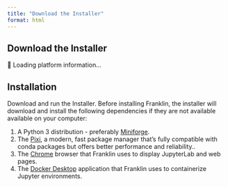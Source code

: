 ```yaml
---
title: "Download the Installer"
format: html
---
```


## Download the Installer

```{=html}
<div class="installer-widget-container">
    <!-- Scoped Bootstrap CSS - only applies within this container -->
    <style>
    .installer-widget-container {
        /* Bootstrap CSS variables */
        --bs-primary: #0d6efd;
        --bs-primary-rgb: 13, 110, 253;
        --bs-primary-hover: #0b5ed7;
        --bs-secondary: #6c757d;
        --bs-secondary-rgb: 108, 117, 125;
        --bs-secondary-hover: #5c636a;
        --bs-success: #198754;
        --bs-warning: #ffc107;
        --bs-warning-rgb: 255, 193, 7;
        --bs-danger: #dc3545;
        --bs-info: #0dcaf0;
        --bs-light: #f8f9fa;
        --bs-dark: #212529;
        --bs-white: #fff;
        --bs-gray: #6c757d;
        --bs-gray-dark: #343a40;
        --bs-border-color: #dee2e6;
        --bs-border-radius: 0.375rem;
        --bs-border-radius-lg: 0.5rem;
        --bs-border-radius-sm: 0.25rem;
        font-family: inherit;
    }
    
    /* Button base styles */
    .installer-widget-container .btn {
        display: inline-block;
        font-weight: 400;
        line-height: 1.5;
        color: #212529;
        text-align: center;
        text-decoration: none;
        vertical-align: middle;
        cursor: pointer;
        user-select: none;
        background-color: transparent;
        border: 1px solid transparent;
        padding: 0.375rem 0.75rem;
        font-size: 1rem;
        border-radius: var(--bs-border-radius);
        transition: color .15s ease-in-out, background-color .15s ease-in-out, border-color .15s ease-in-out, box-shadow .15s ease-in-out;
        font-family: inherit;
    }
    
    .installer-widget-container .btn:hover {
        text-decoration: none;
    }
    
    .installer-widget-container .btn:focus {
        outline: 0;
        box-shadow: 0 0 0 0.25rem rgba(var(--bs-primary-rgb), 0.25);
    }
    
    .installer-widget-container .btn:disabled {
        pointer-events: none;
        opacity: 0.65;
    }
    
    /* Button variants */
    .installer-widget-container .btn-primary {
        color: #fff;
        background-color: var(--bs-primary);
        border-color: var(--bs-primary);
    }
    
    .installer-widget-container .btn-primary:hover {
        color: #fff;
        background-color: var(--bs-primary-hover);
        border-color: #0a58ca;
    }
    
    .installer-widget-container .btn-primary:focus {
        color: #fff;
        background-color: var(--bs-primary-hover);
        border-color: #0a58ca;
        box-shadow: 0 0 0 0.25rem rgba(49, 132, 253, 0.5);
    }
    
    .installer-widget-container .btn-secondary {
        color: #fff;
        background-color: var(--bs-secondary);
        border-color: var(--bs-secondary);
    }
    
    .installer-widget-container .btn-secondary:hover {
        color: #fff;
        background-color: var(--bs-secondary-hover);
        border-color: #545b62;
    }
    
    .installer-widget-container .btn-outline-secondary {
        color: var(--bs-secondary);
        border-color: var(--bs-secondary);
        background-color: transparent;
    }
    
    .installer-widget-container .btn-outline-secondary:hover {
        color: #fff;
        background-color: var(--bs-secondary);
        border-color: var(--bs-secondary);
    }
    
    /* Button sizes */
    .installer-widget-container .btn-lg {
        padding: 0.5rem 1rem;
        font-size: 1.25rem;
        border-radius: var(--bs-border-radius-lg);
    }
    
    .installer-widget-container .btn-sm {
        padding: 0.25rem 0.5rem;
        font-size: 0.875rem;
        border-radius: var(--bs-border-radius-sm);
    }
    
    /* Alert styles */
    .installer-widget-container .alert {
        position: relative;
        padding: 1rem 1rem;
        margin-bottom: 1rem;
        border: 1px solid transparent;
        border-radius: var(--bs-border-radius);
    }
    
    .installer-widget-container .alert-warning {
        color: #664d03;
        background-color: #fff3cd;
        border-color: #ffecb5;
    }
    
    .installer-widget-container .alert-danger {
        color: #842029;
        background-color: #f8d7da;
        border-color: #f5c2c7;
    }
    
    /* Utility classes */
    .installer-widget-container .text-muted {
        color: var(--bs-gray) !important;
    }
    
    .installer-widget-container .text-primary {
        color: var(--bs-primary) !important;
    }
    
    .installer-widget-container .d-block {
        display: block !important;
    }
    
    .installer-widget-container .d-none {
        display: none !important;
    }
    
    .installer-widget-container .d-grid {
        display: grid !important;
    }
    
    /* Margin utilities */
    .installer-widget-container .mt-1 { margin-top: 0.25rem !important; }
    .installer-widget-container .mt-2 { margin-top: 0.5rem !important; }
    .installer-widget-container .mt-3 { margin-top: 1rem !important; }
    .installer-widget-container .mt-4 { margin-top: 1.5rem !important; }
    .installer-widget-container .mb-1 { margin-bottom: 0.25rem !important; }
    .installer-widget-container .mb-2 { margin-bottom: 0.5rem !important; }
    .installer-widget-container .mb-3 { margin-bottom: 1rem !important; }
    .installer-widget-container .mb-4 { margin-bottom: 1.5rem !important; }
    .installer-widget-container .me-2 { margin-right: 0.5rem !important; }
    .installer-widget-container .ms-2 { margin-left: 0.5rem !important; }
    
    /* Gap utilities */
    .installer-widget-container .gap-2 {
        gap: 0.5rem !important;
    }
    
    /* Button group styles */
    .installer-widget-container .btn-group-vertical {
        display: flex;
        flex-direction: column;
        align-items: flex-start;
        justify-content: center;
    }
    
    .installer-widget-container .btn-group-vertical .btn {
        margin-bottom: 0.5rem;
        width: 100%;
    }
    
    .installer-widget-container .btn-group-vertical .btn:last-child {
        margin-bottom: 0;
    }
    
    /* Progress bar styles */
    .installer-widget-container .progress {
        display: flex;
        height: 1rem;
        overflow: hidden;
        font-size: 0.75rem;
        background-color: #e9ecef;
        border-radius: var(--bs-border-radius);
    }
    
    .installer-widget-container .progress-bar {
        display: flex;
        flex-direction: column;
        justify-content: center;
        overflow: hidden;
        color: #fff;
        text-align: center;
        white-space: nowrap;
        background-color: var(--bs-primary);
        transition: width 0.6s ease;
    }
    
    .installer-widget-container .progress-bar-striped {
        background-image: linear-gradient(45deg, rgba(255, 255, 255, 0.15) 25%, transparent 25%, transparent 50%, rgba(255, 255, 255, 0.15) 50%, rgba(255, 255, 255, 0.15) 75%, transparent 75%, transparent);
        background-size: 1rem 1rem;
    }
    
    .installer-widget-container .progress-bar-animated {
        animation: installer-progress-bar-stripes 1s linear infinite;
    }
    
    @keyframes installer-progress-bar-stripes {
        0% { background-position-x: 1rem; }
    }
    
    /* Toast styles */
    .installer-widget-container .toast-container {
        position: fixed;
        top: 0;
        right: 0;
        padding: 1rem;
        z-index: 1055;
    }
    
    .installer-widget-container .toast {
        background-color: rgba(255, 255, 255, 0.95);
        background-clip: padding-box;
        border: 1px solid rgba(0, 0, 0, 0.05);
        box-shadow: 0 0.5rem 1rem rgba(0, 0, 0, 0.15);
        border-radius: var(--bs-border-radius);
        min-width: 300px;
        max-width: 350px;
        font-size: 0.875rem;
        margin-bottom: 0.5rem;
    }
    
    .installer-widget-container .toast-header {
        display: flex;
        align-items: center;
        padding: 0.5rem 0.75rem;
        color: #6c757d;
        background-color: rgba(255, 255, 255, 0.85);
        background-clip: padding-box;
        border-bottom: 1px solid rgba(0, 0, 0, 0.05);
        border-top-left-radius: calc(var(--bs-border-radius) - 1px);
        border-top-right-radius: calc(var(--bs-border-radius) - 1px);
    }
    
    .installer-widget-container .toast-body {
        padding: 0.75rem;
        word-wrap: break-word;
    }
    
    .installer-widget-container .btn-close {
        background: transparent;
        border: 0;
        font-size: 1rem;
        cursor: pointer;
        opacity: 0.5;
        padding: 0.25rem;
        margin: -0.125rem -0.125rem -0.125rem auto;
    }
    
    .installer-widget-container .btn-close:hover {
        opacity: 0.75;
    }
    
    .installer-widget-container .btn-close::before {
        content: "×";
        font-size: 1.5rem;
        line-height: 1;
    }
    
    /* Responsive behavior */
    @media (min-width: 768px) {
        .installer-widget-container .btn-group-vertical {
            flex-direction: row;
            align-items: center;
        }
        
        .installer-widget-container .btn-group-vertical .btn {
            margin-bottom: 0;
            margin-right: 0.5rem;
            width: auto;
        }
        
        .installer-widget-container .btn-group-vertical .btn:last-child {
            margin-right: 0;
        }
        
        .installer-widget-container .d-md-block {
            display: block !important;
        }
    }
    
    /* Custom installer-specific styles */
    .installer-widget-container .installer-size-info {
        font-size: 0.8em;
        opacity: 0.8;
    }
    
    .installer-widget-container .installer-version-info {
        font-size: 0.875rem;
        color: var(--bs-gray);
    }
    
    .installer-widget-container .installer-system-info {
        background-color: #f8f9fa;
        border: 1px solid var(--bs-border-color);
        border-radius: var(--bs-border-radius);
        padding: 0.5rem;
        margin-top: 1rem;
    }
    
    .installer-widget-container .installer-system-info summary {
        cursor: pointer;
        outline: none;
        font-weight: 500;
    }
    
    .installer-widget-container .installer-system-info summary::-webkit-details-marker {
        display: none;
    }
    
    .installer-widget-container .installer-system-info summary::before {
        /* content: "▶ "; */
        content: "";
        margin-right: 0.5rem;
        transition: transform 0.2s ease;
    }
    
    .installer-widget-container .installer-system-info[open] summary::before {
        transform: rotate(90deg);
    }
    </style>
    
    <!-- Bootstrap Icons (external, minimal impact) -->
    <link href="https://cdn.jsdelivr.net/npm/bootstrap-icons@1.11.0/font/bootstrap-icons.css" rel="stylesheet">
    
    <!-- Widget HTML -->
    <div id="platform-result" style="padding: 0px; background-color: transparent; border-radius: 0px;">
        🔄 Loading platform information...
    </div>
</div>

<script>
window.InstallerWidget = (function() {
    // Configuration object for installer downloads
    const installerConfig = {
        windows: {
            // url: 'https://github.com/your-org/your-app/releases/latest/download/your-app-windows.exe',
            url: 'https://munch-group/franklin/installers/Franklin-Installer-Windows.exe',
            filename: 'Franklin-Installer-Windows.exe',
            size: '45.2 MB',
            version: '1.2.3'
        },
        macos: {
            // url: 'https://github.com/your-org/your-app/releases/latest/download/your-app-macos.dmg',
            url: 'https://munch-group/franklin/installers/Franklin-Installer-macOS.dmg',
            filename: 'Franklin-Installer-macOS.dmg',
            size: '52.1 MB',
            version: '1.2.3'
        },
        linux: {
            url: 'https://munch-group/franklin/installers/Franklin-Installer-Linux.AppImage',
            filename: 'Franklin-Installer-Linux.AppImage',
            size: '48.7 MB',
            version: '1.2.3'
        }
    };

    function detectPlatform() {
        const userAgent = navigator.userAgent.toLowerCase();
        const platform = navigator.platform.toLowerCase();
        
        if (/iphone/.test(userAgent)) return 'iOS (iPhone)';
        if (/ipad/.test(userAgent)) return 'iOS (iPad)';
        if (/android/.test(userAgent)) return 'Android';
        if (platform.includes('win')) return 'Windows';
        if (platform.includes('mac')) return 'macOS';
        if (platform.includes('linux')) return 'Linux';
        
        return 'Unknown Platform';
    }

    function getBrowser() {
        const userAgent = navigator.userAgent;
        if (userAgent.includes('Edg')) return 'Edge';
        if (userAgent.includes('Chrome')) return 'Chrome';
        if (userAgent.includes('Firefox')) return 'Firefox';
        if (userAgent.includes('Safari')) return 'Safari';
        return 'Unknown';
    }

    function downloadInstaller(platform) {
        const config = installerConfig[platform.toLowerCase()];
        
        if (!config) {
            showErrorAlert(`Sorry, no installer available for ${platform}`);
            return;
        }
        
        showDownloadProgress(platform, config);
        
        if (config.url.startsWith('http')) {
            // Real download from URL
            window.open(config.url, '_blank');
        } else {
            // Fallback: generate mock installer
            generateMockInstaller(platform, config);
        }
    }

    function generateMockInstaller(platform, config) {
        const installerContent = `# ${platform} Installer Package
# Version: ${config.version}
# Size: ${config.size}
# Generated: ${new Date().toISOString()}

This is a mock installer file for ${platform}.
In a real application, this would contain the actual installer binary.

Installation Instructions:
${getInstallationInstructions(platform)}

For support, visit: https://your-website.com/support
`;
        
        downloadFile(config.filename, installerContent);
    }

    function getInstallationInstructions(platform) {
        switch (platform.toLowerCase()) {
            case 'windows':
                return `1. Double-click the .exe file
2. Follow the installation wizard
3. Accept the license agreement
4. Choose installation directory
5. Complete the installation`;
            case 'macos':
                return `1. Double-click the .dmg file
2. Drag the application to Applications folder
3. Launch from Applications or Launchpad
4. Allow app in System Preferences if prompted`;
            case 'linux':
                return `1. Make the AppImage executable: chmod +x ${installerConfig.linux.filename}
2. Run the AppImage: ./${installerConfig.linux.filename}
3. Or integrate with your desktop environment`;
            default:
                return 'Follow platform-specific installation instructions.';
        }
    }

    function downloadFile(filename, content) {
        const element = document.createElement('a');
        element.setAttribute('href', 'data:text/plain;charset=utf-8,' + encodeURIComponent(content));
        element.setAttribute('download', filename);
        element.style.display = 'none';
        document.body.appendChild(element);
        element.click();
        document.body.removeChild(element);
    }

    function showDownloadProgress(platform, config) {
        const toastHtml = `
            <div class="toast-container">
                <div id="downloadToast" class="toast show" role="alert">
                    <div class="toast-header">
                        <i class="bi bi-download text-primary me-2"></i>
                        <strong class="me-auto">Downloading Installer</strong>
                        <button type="button" class="btn-close" onclick="document.getElementById('downloadToast').remove()"></button>
                    </div>
                    <div class="toast-body">
                        <strong>${platform} Installer</strong><br>
                        <small class="text-muted">
                            ${config.filename} (${config.size})
                        </small>
                        <div class="progress mt-2" style="height: 6px;">
                            <div class="progress-bar progress-bar-striped progress-bar-animated" 
                                 style="width: 100%"></div>
                        </div>
                    </div>
                </div>
            </div>
        `;
        
        // Remove existing toast if any
        const existingToast = document.getElementById('downloadToast');
        if (existingToast) {
            existingToast.remove();
        }
        
        // Add new toast to installer widget container
        const container = document.querySelector('.installer-widget-container');
        container.insertAdjacentHTML('beforeend', toastHtml);
        
        // Auto-remove after 3 seconds
        setTimeout(() => {
            const toast = document.getElementById('downloadToast');
            if (toast) {
                toast.remove();
            }
        }, 3000);
    }

    function showErrorAlert(message) {
        const alertHtml = `
            <div class="alert alert-danger mt-3" role="alert">
                <i class="bi bi-exclamation-triangle me-2"></i>
                ${message}
            </div>
        `;
        
        const container = document.getElementById('platform-result');
        container.insertAdjacentHTML('afterend', alertHtml);
        
        // Remove alert after 5 seconds
        setTimeout(() => {
            const alert = container.nextElementSibling;
            if (alert && alert.classList.contains('alert-danger')) {
                alert.remove();
            }
        }, 5000);
    }

    function getPlatformIcon(platform) {
        switch (platform.toLowerCase()) {
            case 'windows': return 'windows';
            case 'macos': return 'apple';
            case 'linux': return 'ubuntu';
            case 'ios (iphone)':
            case 'ios (ipad)': return 'apple';
            case 'android': return 'android2';
            default: return 'download';
        }
    }

    function getRecommendedPlatform(detectedPlatform) {
        switch (detectedPlatform.toLowerCase()) {
            case 'windows': return 'windows';
            case 'macos': return 'macos';
            case 'linux': return 'linux';
            default: return 'windows';
        }
    }

    function initialize(containerId = 'platform-result') {
        const platformInfo = detectPlatform();
        const browserInfo = getBrowser();
        const isMobile = /iPhone|iPad|Android/.test(navigator.userAgent);
        const recommendedPlatform = getRecommendedPlatform(platformInfo);
        const recommendedConfig = installerConfig[recommendedPlatform];
        
        let content = '';
        
        // Show mobile warning if detected
        if (isMobile) {
            content += `
                <div class="alert alert-warning mb-3" role="alert">
                    <i class="bi bi-exclamation-triangle me-2"></i>
                    <strong>Mobile Device Detected</strong><br>
                    Our desktop application is not available for mobile devices. 
                    Please visit this page on a desktop computer to download the installer.
                </div>
            `;
        }
        
        // Primary download button (recommended for detected platform)
        if (!isMobile && recommendedConfig) {
            content += `
                <div class="mb-4">
                    <button type="button" class="btn btn-primary btn-lg me-2" onclick="window.InstallerWidget.downloadInstaller('${recommendedPlatform}')">
                        <i class="bi bi-${getPlatformIcon(platformInfo)} me-2"></i>
                        Download for ${platformInfo}
                    </button>
                    <small class="d-block mt-1 installer-version-info">
                        Recommended • Version ${recommendedConfig.version} • ${recommendedConfig.size}
                    </small>
                </div>
            `;
        }
        
        // All installers section
        content += `
            <div>
                <p><strong>All Installers:</strong></p>
                <div class="btn-group-vertical btn-group-sm d-grid gap-2 d-md-block">
                    <button type="button" class="btn btn-outline-secondary" onclick="window.InstallerWidget.downloadInstaller('macos')">
                        <i class="bi bi-apple me-2"></i>macOS 
                        <span class="installer-size-info">(${installerConfig.macos.size})</span>
                    </button>
                    <button type="button" class="btn btn-outline-secondary" onclick="window.InstallerWidget.downloadInstaller('windows')">
                        <i class="bi bi-windows me-2"></i>Windows 
                        <span class="installer-size-info">(${installerConfig.windows.size})</span>
                    </button>
                    <button type="button" class="btn btn-outline-secondary" onclick="window.InstallerWidget.downloadInstaller('linux')">
                        <i class="bi bi-ubuntu me-2"></i>Linux 
                        <span class="installer-size-info">(${installerConfig.linux.size})</span>
                    </button>
                </div>
            </div>
        `;
        
        // System information (optional)
        if (!isMobile) {
            content += `
                <details class="installer-system-info mt-4">
                    <summary class="text-muted">
                        <small>Detected System Information</small>
                    </summary>
                    <div class="mt-2">
                        <small class="text-muted">
                            <strong>Detected Platform:</strong> ${platformInfo}<br>
                            <strong>Browser:</strong> ${browserInfo}<br>
                            <strong>User Agent:</strong> <code style="font-size: 0.75em;">${navigator.userAgent}</code>
                        </small>
                    </div>
                </details>
            `;
        }
        
        document.getElementById(containerId).innerHTML = content;
    }

    // Public API
    return {
        initialize: initialize,
        downloadInstaller: downloadInstaller,
        detectPlatform: detectPlatform
    };
})();

// Auto-initialize when DOM is ready
document.addEventListener('DOMContentLoaded', function() {
    if (document.getElementById('platform-result')) {
        window.InstallerWidget.initialize();
    }
});
</script>
```

## Installation

Download and run the Installer. Before installing Franklin, the installer will download and install the following dependencies if they are not available available on your computer:

1. A Python 3 distribution - preferably [Miniforge](https://conda-forge.org/download/).
2. The [Pixi](https://pixi.sh/latest/), a modern, fast package manager that's fully compatible with conda packages but offers better performance and reliability..
3. The [Chrome](https://www.google.com/intl/en_uk/chrome/) browser that Franklin uses to display JupyterLab and web pages.
4. The [Docker Desktop](https://www.docker.com/products/docker-desktop/) application that Franklin uses to containerize Jupyter environments.


